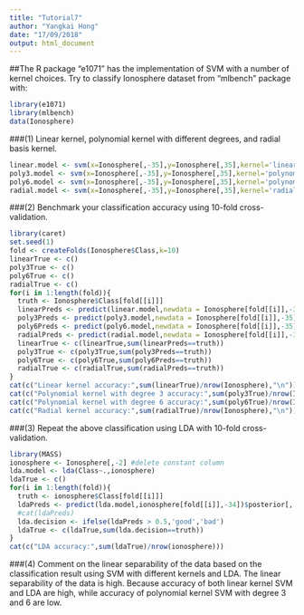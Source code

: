 ```yaml
---
title: "Tutorial7"
author: "Yangkai Hong"
date: "17/09/2018"
output: html_document
---
```

##The R package “e1071” has the implementation of SVM with a number of kernel choices. Try to classify Ionosphere dataset from “mlbench” package with:
```r
library(e1071)
library(mlbench)
data(Ionosphere)
```
###(1) Linear kernel, polynomial kernel with different degrees, and radial basis kernel.
```r
linear.model <- svm(x=Ionosphere[,-35],y=Ionosphere[,35],kernel='linear',type='C-classification',scale=FALSE)
poly3.model <- svm(x=Ionosphere[,-35],y=Ionosphere[,35],kernel='polynomial',degree=3,type='C-classification',scale=FALSE)
poly6.model <- svm(x=Ionosphere[,-35],y=Ionosphere[,35],kernel='polynomial',degree=6,type='C-classification',scale=FALSE)
radial.model <- svm(x=Ionosphere[,-35],y=Ionosphere[,35],kernel='radial',type='C-classification',scale=FALSE)
```
###(2) Benchmark your classification accuracy using 10-fold cross-validation.
```r
library(caret)
set.seed(1)
fold <- createFolds(Ionosphere$Class,k=10)
linearTrue <- c()
poly3True <- c()
poly6True <- c()
radialTrue <- c()
for(i in 1:length(fold)){
  truth <- Ionosphere$Class[fold[[i]]]
  linearPreds <- predict(linear.model,newdata = Ionosphere[fold[[i]],-35])
  poly3Preds <- predict(poly3.model,newdata = Ionosphere[fold[[i]],-35])
  poly6Preds <- predict(poly6.model,newdata = Ionosphere[fold[[i]],-35])
  radialPreds <- predict(radial.model,newdata = Ionosphere[fold[[i]],-35])
  linearTrue <- c(linearTrue,sum(linearPreds==truth))
  poly3True <- c(poly3True,sum(poly3Preds==truth))
  poly6True <- c(poly6True,sum(poly6Preds==truth))
  radialTrue <- c(radialTrue,sum(radialPreds==truth))
}
cat(c("Linear kernel accuracy:",sum(linearTrue)/nrow(Ionosphere),"\n"))
cat(c("Polynomial kernel with degree 3 accuracy:",sum(poly3True)/nrow(Ionosphere),"\n"))
cat(c("Polynomial kernel with degree 6 accuracy:",sum(poly6True)/nrow(Ionosphere),"\n"))
cat(c("Radial kernel accuracy:",sum(radialTrue)/nrow(Ionosphere),"\n"))
```
###(3) Repeat the above classification using LDA with 10-fold cross-validation.
```r
library(MASS)
ionosphere <- Ionosphere[,-2] #delete constant column
lda.model <- lda(Class~.,ionosphere) 
ldaTrue <- c()
for(i in 1:length(fold)){
  truth <- ionosphere$Class[fold[[i]]]
  ldaPreds <- predict(lda.model,ionosphere[fold[[i]],-34])$posterior[,'good'] 
  #cat(ldaPreds)
  lda.decision <- ifelse(ldaPreds > 0.5,'good','bad')
  ldaTrue <- c(ldaTrue,sum(lda.decision==truth))
}
cat(c("LDA accuracy:",sum(ldaTrue)/nrow(ionosphere)))
```
###(4) Comment on the linear separability of the data based on the classification result using SVM with different kernels and LDA.
The linear separability of the data is high. Because accuracy of both linear kernel SVM and LDA are high, while accuracy of polynomial kernel SVM with degree 3 and 6 are low.